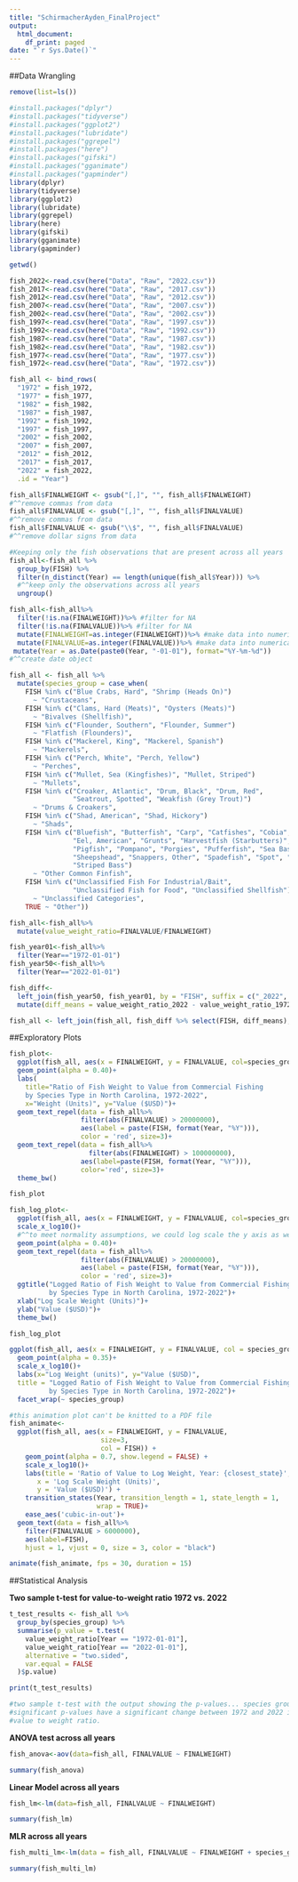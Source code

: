 ```yaml
---
title: "SchirmacherAyden_FinalProject"
output:
  html_document:
    df_print: paged
date: "`r Sys.Date()`"
---
```

##Data Wrangling
```r
remove(list=ls())
```

```r
#install.packages("dplyr")
#install.packages("tidyverse")
#install.packages("ggplot2")
#install.packages("lubridate")
#install.packages("ggrepel")
#install.packages("here")
#install.packages("gifski")
#install.packages("gganimate")
#install.packages("gapminder")
library(dplyr)
library(tidyverse)
library(ggplot2)
library(lubridate)
library(ggrepel)
library(here)
library(gifski)
library(gganimate)
library(gapminder)
```

```r
getwd()

fish_2022<-read.csv(here("Data", "Raw", "2022.csv"))
fish_2017<-read.csv(here("Data", "Raw", "2017.csv"))
fish_2012<-read.csv(here("Data", "Raw", "2012.csv"))
fish_2007<-read.csv(here("Data", "Raw", "2007.csv"))
fish_2002<-read.csv(here("Data", "Raw", "2002.csv"))
fish_1997<-read.csv(here("Data", "Raw", "1997.csv"))
fish_1992<-read.csv(here("Data", "Raw", "1992.csv"))
fish_1987<-read.csv(here("Data", "Raw", "1987.csv"))
fish_1982<-read.csv(here("Data", "Raw", "1982.csv"))
fish_1977<-read.csv(here("Data", "Raw", "1977.csv"))
fish_1972<-read.csv(here("Data", "Raw", "1972.csv"))

fish_all <- bind_rows(
  "1972" = fish_1972, 
  "1977" = fish_1977, 
  "1982" = fish_1982, 
  "1987" = fish_1987, 
  "1992" = fish_1992, 
  "1997" = fish_1997, 
  "2002" = fish_2002, 
  "2007" = fish_2007, 
  "2012" = fish_2012, 
  "2017" = fish_2017, 
  "2022" = fish_2022, 
  .id = "Year")
```

```r

fish_all$FINALWEIGHT <- gsub("[,]", "", fish_all$FINALWEIGHT) 
#^^remove commas from data
fish_all$FINALVALUE <- gsub("[,]", "", fish_all$FINALVALUE)
#^^remove commas from data
fish_all$FINALVALUE <- gsub("\\$", "", fish_all$FINALVALUE)
#^^remove dollar signs from data

#Keeping only the fish observations that are present across all years
fish_all<-fish_all %>%
  group_by(FISH) %>%
  filter(n_distinct(Year) == length(unique(fish_all$Year))) %>%
  #^^keep only the observations across all years
  ungroup()

fish_all<-fish_all%>%
  filter(!is.na(FINALWEIGHT))%>% #filter for NA
  filter(!is.na(FINALVALUE))%>% #filter for NA
  mutate(FINALWEIGHT=as.integer(FINALWEIGHT))%>% #make data into numerical
  mutate(FINALVALUE=as.integer(FINALVALUE))%>% #make data into numerical
 mutate(Year = as.Date(paste0(Year, "-01-01"), format="%Y-%m-%d")) 
#^^create date object
```

```r
fish_all <- fish_all %>%
  mutate(species_group = case_when(
    FISH %in% c("Blue Crabs, Hard", "Shrimp (Heads On)") 
      ~ "Crustaceans",
    FISH %in% c("Clams, Hard (Meats)", "Oysters (Meats)") 
      ~ "Bivalves (Shellfish)",
    FISH %in% c("Flounder, Southern", "Flounder, Summer") 
      ~ "Flatfish (Flounders)",
    FISH %in% c("Mackerel, King", "Mackerel, Spanish") 
      ~ "Mackerels",
    FISH %in% c("Perch, White", "Perch, Yellow") 
      ~ "Perches",
    FISH %in% c("Mullet, Sea (Kingfishes)", "Mullet, Striped") 
      ~ "Mullets",
    FISH %in% c("Croaker, Atlantic", "Drum, Black", "Drum, Red", 
                "Seatrout, Spotted", "Weakfish (Grey Trout)") 
      ~ "Drums & Croakers",
    FISH %in% c("Shad, American", "Shad, Hickory") 
      ~ "Shads",
    FISH %in% c("Bluefish", "Butterfish", "Carp", "Catfishes", "Cobia", 
                "Eel, American", "Grunts", "Harvestfish (Starbutters)", 
                "Pigfish", "Pompano", "Porgies", "Pufferfish", "Sea Basses",
                "Sheepshead", "Snappers, Other", "Spadefish", "Spot", "Squid",
                "Striped Bass") 
      ~ "Other Common Finfish",
    FISH %in% c("Unclassified Fish For Industrial/Bait", 
                "Unclassified Fish for Food", "Unclassified Shellfish") 
      ~ "Unclassified Categories",
    TRUE ~ "Other"))
```

```r
fish_all<-fish_all%>%
  mutate(value_weight_ratio=FINALVALUE/FINALWEIGHT)
```

```r
fish_year01<-fish_all%>%
  filter(Year=="1972-01-01")
fish_year50<-fish_all%>%
  filter(Year=="2022-01-01")

fish_diff<- 
  left_join(fish_year50, fish_year01, by = "FISH", suffix = c("_2022", "_1972")) %>%
  mutate(diff_means = value_weight_ratio_2022 - value_weight_ratio_1972)

fish_all <- left_join(fish_all, fish_diff %>% select(FISH, diff_means), by = "FISH")

```


##Exploratory Plots
```r
fish_plot<-
  ggplot(fish_all, aes(x = FINALWEIGHT, y = FINALVALUE, col=species_group))+
  geom_point(alpha = 0.40)+
  labs(
    title="Ratio of Fish Weight to Value from Commercial Fishing
    by Species Type in North Carolina, 1972-2022",
    x="Weight (Units)", y="Value ($USD)")+
  geom_text_repel(data = fish_all%>%
                  filter(abs(FINALVALUE) > 20000000),
                  aes(label = paste(FISH, format(Year, "%Y"))),
                  color = 'red', size=3)+
  geom_text_repel(data = fish_all%>%
                    filter(abs(FINALWEIGHT) > 100000000),
                  aes(label=paste(FISH, format(Year, "%Y"))),
                  color='red', size=3)+
  theme_bw()

fish_plot
```

```r
fish_log_plot<-
  ggplot(fish_all, aes(x = FINALWEIGHT, y = FINALVALUE, col=species_group))+
  scale_x_log10()+
  #^^to meet normality assumptions, we could log scale the y axis as well
  geom_point(alpha = 0.40)+
  geom_text_repel(data = fish_all%>%
                  filter(abs(FINALVALUE) > 20000000),
                  aes(label = paste(FISH, format(Year, "%Y"))),
                  color = 'red', size=3)+
  ggtitle("Logged Ratio of Fish Weight to Value from Commercial Fishing
          by Species Type in North Carolina, 1972-2022")+
  xlab("Log Scale Weight (Units)")+
  ylab("Value ($USD)")+
  theme_bw()

fish_log_plot
```

```r
ggplot(fish_all, aes(x = FINALWEIGHT, y = FINALVALUE, col = species_group))+
  geom_point(alpha = 0.35)+
  scale_x_log10()+
  labs(x="Log Weight (units)", y="Value ($USD)", 
  title = "Logged Ratio of Fish Weight to Value from Commercial Fishing
          by Species Type in North Carolina, 1972-2022")+
  facet_wrap(~ species_group)
```

```r
#this animation plot can't be knitted to a PDF file
fish_animate<-
  ggplot(fish_all, aes(x = FINALWEIGHT, y = FINALVALUE, 
                       size=3,
                       col = FISH)) +
    geom_point(alpha = 0.7, show.legend = FALSE) +
    scale_x_log10()+
    labs(title = 'Ratio of Value to Log Weight, Year: {closest_state}', 
       x = 'Log Scale Weight (Units)', 
       y = 'Value ($USD)') +
    transition_states(Year, transition_length = 1, state_length = 1,
                      wrap = TRUE)+
    ease_aes('cubic-in-out')+
  geom_text(data = fish_all%>%
    filter(FINALVALUE > 6000000),
    aes(label=FISH), 
    hjust = 1, vjust = 0, size = 3, color = "black")

animate(fish_animate, fps = 30, duration = 15)
```

##Statistical Analysis

**Two sample t-test for value-to-weight ratio 1972 vs. 2022**
```r

t_test_results <- fish_all %>%
  group_by(species_group) %>%
  summarise(p_value = t.test(
    value_weight_ratio[Year == "1972-01-01"], 
    value_weight_ratio[Year == "2022-01-01"], 
    alternative = "two.sided", 
    var.equal = FALSE
  )$p.value)

print(t_test_results)

#two sample t-test with the output showing the p-values... species groups with 
#significant p-values have a significant change between 1972 and 2022 in the
#value to weight ratio. 

```

**ANOVA test across all years**
```r
fish_anova<-aov(data=fish_all, FINALVALUE ~ FINALWEIGHT) 

summary(fish_anova)
```

**Linear Model across all years**
```r
fish_lm<-lm(data=fish_all, FINALVALUE ~ FINALWEIGHT) 

summary(fish_lm)
```

**MLR across all years**
```r
fish_multi_lm<-lm(data = fish_all, FINALVALUE ~ FINALWEIGHT + species_group)

summary(fish_multi_lm)
```




